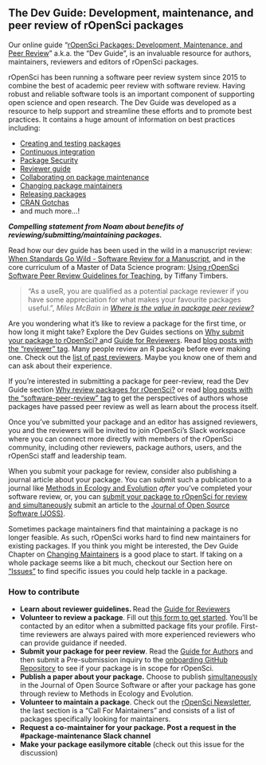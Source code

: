 ## The Dev Guide: Development, maintenance, and peer review of rOpenSci packages {#devguide}

Our online guide “[rOpenSci Packages: Development, Maintenance, and Peer Review](https://devguide.ropensci.org/)” a.k.a. the “Dev Guide”, is an invaluable resource for authors, maintainers, reviewers and editors of rOpenSci packages.

rOpenSci has been running a software peer review system since 2015 to combine the best of academic peer review with software review. Having robust and reliable software tools is an important component of supporting open science and open research. The Dev Guide was developed as a resource to help support and streamline these efforts and to promote best practices. It contains a huge amount of information on best practices including:

*   [Creating and testing packages](https://devguide.ropensci.org/building.html)
*   [Continuous integration](https://devguide.ropensci.org/ci.html)
*   [Package Security](https://devguide.ropensci.org/package-development-security-best-practices.html) 
*   [Reviewer guide](https://devguide.ropensci.org/softwarereviewintro.html)
*   <span style="text-decoration:underline;">C[ollaborating on package maintenance](https://devguide.ropensci.org/collaboration.html)</span>
*   [Changing package maintainers](https://devguide.ropensci.org/changing-maintainers.html)
*   [Releasing packages](https://devguide.ropensci.org/releasing.html)
*   [CRAN Gotchas](https://devguide.ropensci.org/building.html#crangotchas)
*   and much more…!

**_Compelling statement from Noam about benefits of reviewing/submitting/maintaining packages._**

Read how our dev guide has been used in the wild in a manuscript review: [When Standards Go Wild - Software Review for a Manuscript](https://ropensci.org/blog/2019/04/18/wild-standards/), and in the core curriculum of a Master of Data Science program: [Using rOpenSci Software Peer Review Guidelines for Teaching](https://ropensci.org/blog/2019/08/27/software-peer-review-guidelines-for-teaching/), by Tiffany Timbers.

> “As a useR, you are qualified as a potential package reviewer if you have some appreciation for what makes your favourite packages useful.”, _Miles McBain in [Where is the value in package peer review?](https://ropensci.org/blog/2018/04/06/peer-review-value/)_

Are you wondering what it’s like to review a package for the first time, or how long it might take? Explore the Dev Guides sections on [Why submit your package to rOpenSci? a](https://devguide.ropensci.org/softwarereviewintro.html#whysubmit)nd [Guide for Reviewers](https://devguide.ropensci.org/reviewerguide.html). Read [blog posts with the “reviewer” tag](https://ropensci.org/tags/reviewer/). Many people review an R package before ever making one. Check out the [list of past reviewers](https://devguide.ropensci.org/softwarereviewintro.html#reviewers). Maybe you know one of them and can ask about their experience. 

If you’re interested in submitting a package for peer-review, read the Dev Guide section [Why review packages for rOpenSci?](https://devguide.ropensci.org/softwarereviewintro.html#whyreview) or read [blog posts with the “software-peer-review” tag](https://ropensci.org/tags/software-peer-review/) to get the perspectives of authors whose packages have passed peer review as well as learn about the process itself.

Once you’ve submitted your package and an editor has assigned reviewers, you and the reviewers will be invited to join rOpenSci’s Slack workspace where you can connect more directly with members of the rOpenSci community, including other reviewers, package authors, users, and the rOpenSci staff and leadership team.

When you submit your package for review, consider also publishing a journal article about your package. You can submit such a publication to a journal like [Methods in Ecology and Evolution](http://www.methodsinecologyandevolution.org/) _after_ you’ve completed your software review, or, you can [submit your package to rOpenSci for review and simultaneously](https://devguide.ropensci.org/guide-for-authors.html) submit an article to the [Journal of Open Source Software (JOSS)](https://joss.theoj.org/).

Sometimes package maintainers find that maintaining a package is no longer feasible. As such, rOpenSci works hard to find new maintainers for existing packages. If you think you might be interested, the Dev Guide Chapter on [Changing Maintainers](https://devguide.ropensci.org/changing-maintainers.html) is a good place to start. If taking on a whole package seems like a bit much, checkout our Section here on [“Issues”](#issues) to find specific issues you could help tackle in a package.


### How to contribute

*   **Learn about reviewer guidelines. **Read the [Guide for Reviewers](https://devguide.ropensci.org/reviewerguide.html)
*   **Volunteer to review a package**. Fill out [this form to get started](https://ropensci.org/onboarding/). You’ll be contacted by an editor when a submitted package fits your profile. First-time reviewers are always paired with more experienced reviewers who can provide guidance if needed. 
*   **Submit your package for peer review**. Read the [Guide for Authors](https://devguide.ropensci.org/guide-for-authors.html) and then submit a Pre-submission inquiry to the [onboarding GitHub Repository](https://github.com/ropensci/software-review/issues) to see if your package is in scope for rOpenSci.
*   **Publish a paper about your package.** Choose to publish [simultaneously](https://devguide.ropensci.org/guide-for-authors.html) in the Journal of Open Source Software or after your package has gone through review to Methods in Ecology and Evolution.
*   **Volunteer to maintain a package**. Check out the [rOpenSci Newsletter](https://news.ropensci.org/), the last section is a “Call For Maintainers” and consists of a list of packages specifically looking for maintainers.
*   **Request a co-maintainer for your package. Post a request in the  #package-maintenance Slack channel**
*   **Make your package easilymore citable** (check out this issue for the discussion)
